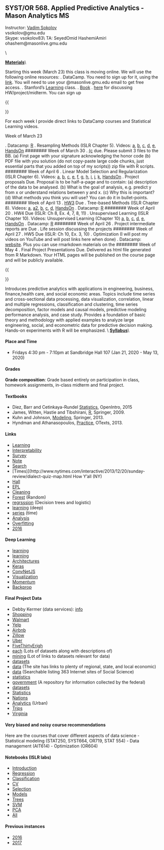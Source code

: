

## SYST/OR 568. Applied Predictive Analytics - Mason Analytics MS
 
 Instructor: [Vadim Sokolov](../../index.qmd)\
vsokolov@gmu.edu \
Skype: vsokolov83\\
TA: SeyedOmid HashemiAmiri \
ohashem@masonlive.gmu.edu

\\

**[Materials](https://www.dropbox.com/sh/41vlmd82fk0z7yj/AABK7uUgEvcRbVmEHIAYIzP3a?dl##0 Course)**\\

Starting this week (March 23) this class is moving online. We will use the following online resources:
. DataCamp. You need to sign up for it, using the [link](https://www.datacamp.com/groups/shared_links/5188e189b8369c5687fba1bb1c9792a5207eea8f3829bac8aeaebfbd9ee5345a invite). You will need to use your @masonlive.gmu.edu email to get free access. 
. Stanford's [Learning](https://online.stanford.edu/courses/sohs-ystatslearning-statistical-learning Statistical) class.
. [Book](http://faculty.marshall.usc.edu/gareth-james/ISL/ ISLR)
. [here](https://piazza.com/gmu/spring2020/568/home Piazza) for discussing HW\/project\/midterm. You can sign up [](https://piazza.com/gmu/spring2020/568)

{{<p>}}

For each week I provide direct links to DataCamp courses and Statistical Learning videos. 

######## Week of March 23
. Datacamp: [R](https://learn.datacamp.com/courses/working-with-dates-and-times-in-r Working with Dates and Times in)
. Resampling Methods (ISLR Chapter 5). Videos: 
[a](https://youtu.be/_2ij6eaaSl0),
[b](https://youtu.be/nZAM5OXrktY),
[c](https://youtu.be/S06JpVoNaA0),
[d](https://youtu.be/p4BYWX7PTBM),
[e](https://youtu.be/BzHz0J9a6k0),
[HandsOn](https://youtu.be/6dSXlqHAoMk)
######## Week of March 30
. [(c](https://www.dropbox.com/s/6ykq3r7f4u5vs30/midterm.pdf?dl##1 Midterm) due. Please submit 3 files to the BB. (a) First page with your signature acknowledging the honor code (b) PDF file with you solution (do not copy-paste large code chunks, just essential parts that you added on top of my scripts)) zip file with R scripts. 
######## Week of April 6 
. Linear Model Selection and Regularization (ISLR Chapter 6).  Videos:
[a](https://youtu.be/91si52nk3LA),
[b](https://youtu.be/nLpJd_iKmrE),
[c](https://youtu.be/NJhMSpI2Uj8),
[e](https://youtu.be/LkifE44myLc d and),
[f](https://youtu.be/3p9JNaJCOb4),
[g](https://youtu.be/cSKzqb0EKS0),
[h](https://youtu.be/A5I1G1MfUmA),
[i](https://youtu.be/xMKVUstjXBE),
[j](https://youtu.be/QlyROnAjnEk),
[k](https://youtu.be/eYxwWGJcOfw),
[HandsOn](https://youtu.be/3kwdDGnV8MM)
. Project proposals Due. Proposal is to be half-a-page and to contain: (a) description of the data to be analysed. (b) What is the goal of analysis, e.g. predict y from x or understand relations between y and x. (c) Why this is important? (d) What methods you think you will use? You can do it in bullet-points. 
######## Week of April 13
. [HW3](https://www.dropbox.com/s/6wcm4byztfwbgmq/3_hw_pa.pdf?dl##1) Due
. Tree-based Methods (ISLR Chapter 8).  Videos:
[a](https://youtu.be/6ENTbK3yQUQ),
[a2](https://youtu.be/GfPR7Xhdokc),
[b](https://youtu.be/hPEJoITBbQ4),
[c](https://youtu.be/lq_xzBRIWm4),
[d](https://youtu.be/U3MdBNysk9w),
[HandsOn](https://youtu.be/0wZUXtvAtDc)
. Datacamp: [R](https://learn.datacamp.com/courses/machine-learning-with-tree-based-models-in-r Machine Learning with Tree-Based Models in)
######## Week of April 20
. HW4 Due (ISLR: Ch 8, Ex. 4, 7, 8, 11)
. Unsupervised Learning (ISLR Chapter 10).  Videos:
Unsupervised Learning (Chapter 10)
[a](https://youtu.be/ipyxSYXgzjQ),
[b](https://youtu.be/dbuSGWCgdzw),
[c](https://youtu.be/aIybuNt9ps4),
[d](https://youtu.be/Tuuc9Y06tAc),
[e](https://youtu.be/yUJcTpWNY_o),
[HandsOn](https://youtu.be/lFHISDj_4EQ)
. Datacamp: [R](https://learn.datacamp.com/courses/unsupervised-learning-in-r Unsupervised Learning in)
######## Week of April 26
. Project intermediate reports are Due
. Life session discussing the projects
######## Week of April 27
. HW5 Due (ISLR: Ch 10, Ex. 3, 10)
. Optimization (I will post my videos on YouTube and will post links here when done)
. Datacamp: [website](https://learn.datacamp.com/courses/communicating-with-data-in-the-tidyverse Communicating with Data in the Tidyverse (Ch 3-4)). Plus you can use rmarkdown materials on the [](https://rmarkdown.rstudio.com official)
######## Week of May 4
. Final Project Presentations Due. Delivered as html file generated from R Markdown. Your HTML pages will be published on the course page and will be publicly available. 

{{<p>}}
\

Introduces predictive analytics with applications in engineering, business, finance,health care, and social economic areas. Topics include time series and cross-sectional data processing, data visualization, correlation, linear and multiple regressions, classification and clustering, time series decomposition, factor models and causal models, predictive modeling performance analysis, and case study. Provides a foundation of basic theory and methodology with applied examples to analyze large engineering, social, and econometric data for predictive decision making. Hands-on experiments with R will be emphasized.
\\
**[Syllabus](syllabus.html)**\\

#### Place and Time
- Fridays 4:30 pm - 7:10pm at Sandbridge Hall 107 (Jan 21, 2020 - May 13, 2020)

#### Grades
**Grade composition**: Grade based entirely on participation in class, homework assignments, in-class midterm and final project.


#### Textbooks
- Diez, Barr and Cetinkaya-Rundel [Statistics](https://www.openintro.org/stat/textbook.php?stat_book##os OpenIntro), OpenIntro, 2015
- James, Witten, Hastie and Tibshirani, [R](http://www-bcf.usc.edu/~gareth/ISL/index.html An Introduction to Statistical Learning with Applications in), Springer, 2009.
- Kuhn and Johnson, [Modeling](http://appliedpredictivemodeling.com/ Applied Predictive), Springer, 2013.
- Hyndman and Athanasopoulos, [Practice](https://www.otexts.org/fpp Forecasting: Principles and), OTexts, 2013.

#### Links
- [Learning](https://www.kaggle.com/surveys/2017 The State of Data Science and Machine)
- [Interpretability](http://nautil.us/issue/40/learning/is-artificial-intelligence-permanently-inscrutable Model)
- [Survey](https://www.dropbox.com/s/3pbrsozriu7luhg/2015-data-science-salary-survey.pdf?dl##1 Data Sceince)
- [Note](https://www.dropbox.com/s/fbxis2l6dbdvegb/keynes.pdf?dl##1 J. M. Keynes's Investment Performance: A)
- [Search](https://www.youtube.com/watch?v##WH-HWWkCMeU Bayes)
- [Times)](http://www.nytimes.com/interactive/2013/12/20/sunday-review/dialect-quiz-map.html How Y'all (NY)
- [Hall](https://www.youtube.com/watch?v##Zr_xWfThjJ0&app##desktop  Monte)
- [EPL](http://faculty.chicagobooth.edu/nicholas.polson/teaching/41000/speigelhalter-EPL.pdf) 
- [Cleaning](https://whatsthebigdata.com/2016/05/01/data-scientists-spend-most-of-their-time-cleaning-data/ Data)
- [Forest](http://nerds.airbnb.com/unboxing-the-random-forest-classifier Airbnb) (Random)
- [regrsssion](https://research.facebook.com/publications/practical-lessons-from-predicting-clicks-on-ads-at-facebook/ Facebook) (Decision trees and logistic)
- [learning](https://youtube-eng.googleblog.com/2015/10/improving-youtube-video-thumbnails-with_8.html Youtube) (deep)
- [series](https://eng.uber.com/telematics/ Uber) (time)
- [Analysis](http://www.itl.nist.gov/div898/handbook/eda/eda.htm Exploratory Data)
- [Overfitting](http://memosisland.blogspot.de/2017/08/understanding-overfitting-inaccurate.html)
- [2016](https://arxiv.org/abs/1704.01171 Election)

#### Deep Learning
 - [learning](http://course.fast.ai/ Course by Jeremy Howard on coding aspects of deep)
  - [learning](https://youtu.be/vq2nnJ4g6N0 Short introduction into deep)
  - [Architectures](http://www.asimovinstitute.org/neural-network-zoo/)
  - [Keras](https://keras.io/)
  - [ConvNetJS](http://cs.stanford.edu/people/karpathy/convnetjs/demo/classify2d.html)
 - [Visualization](http://www.denizyuret.com/2015/03/alec-radfords-animations-for.html Opt)
 - [Momentum](http://distill.pub/2017/momentum/)
 - [Backprop](http://cs231n.stanford.edu/slides/2016/winter1516_lecture4.pdf)


#### Final Project Data
- Debby Kermer (data services): [info](http://dataservices.gmu.edu/consulting/staff/dkermer contact)
- [Shopping](https://tech.instacart.com/3-million-instacart-orders-open-sourced-d40d29ead6f2 Grocery)
- [Walmart](https://www.kaggle.com/c/walmart-recruiting-store-sales-forecasting/data)
- [Yelp](https://www.yelp.com/dataset_challenge)
- [Airbnb](http://databits.io/challenges/airbnb-user-pathways-challenge)
- [Zillow](http://www.zillow.com/research/data/)
- [Uber](https://github.com/fivethirtyeight/uber-tlc-foil-response)
- [FiveThirtyErigh](https://github.com/fivethirtyeight/data)
- [each](https://archive.ics.uci.edu/ml/datasets.html   UCE ML Repo) (Lots of datasets along with descriptions of)
- [mining](http://www.kdnuggets.com  Knuggets) (Lot of links to datasets relevant for data)
- [datasets](http://www.pewresearch.org/data/download-datasets   Pew Research Center Survey)
- [data](http://econdata.net  ExonData) (The site has links to plenty of regional, state, and local economic)
- [data](http://3stages.org/idata   3stages) (Searchable listing 363 Internet sites of Social Science)
- [statistics](http://www.bls.gov/data   Bureau of labor)
- [government](http://explore.data.gov   data.gov) (A repository for information collected by the federal)
- [datasets](https://data.medicare.gov  Medicare)
- [Statistics](http://transtats.bts.gov/homepage.asp   Bureau of Transportation)
- [Nations](http://data.un.org  United)
- [Analytics](https://data.cityofchicago.org Chicago) (Urban)
- [Trips](http://www.andresmh.com/nyctaxitrips/ NYC Taxi)
- [Virginia](https://data.virginia.gov)

#### Very biased and noisy course recommendations
Here are the courses that cover different aspects of data science
- Statistical modeling (STAT250, SYST664, OR719, STAT 554)
- Data management (AIT614)
- Optimization (OR604)

#### Notebooks (ISLR labs)
- [Introduction](https://nbviewer.jupyter.org/github/VadimSokolov/ISLRNoteBook/blob/master/2_introduction.ipynb)
- [Regression](https://nbviewer.jupyter.org/github/VadimSokolov/ISLRNoteBook/blob/master/3_regression.ipynb)
- [Classification](https://nbviewer.jupyter.org/github/VadimSokolov/ISLRNoteBook/blob/master/4_classification.ipynb)
- [CV](https://nbviewer.jupyter.org/github/VadimSokolov/ISLRNoteBook/blob/master/5_cv.ipynb)
- [Selection](https://nbviewer.jupyter.org/github/VadimSokolov/ISLRNoteBook/blob/master/6_selection.ipynb Model)
- [Models](https://nbviewer.jupyter.org/github/VadimSokolov/ISLRNoteBook/blob/master/7_nonlinear.ipynb Nonlinear)
- [Trees](https://nbviewer.jupyter.org/github/VadimSokolov/ISLRNoteBook/blob/master/8_trees.ipynb)
- [SVM](https://nbviewer.jupyter.org/github/VadimSokolov/ISLRNoteBook/blob/master/9_svm.ipynb)
- [PCA](https://nbviewer.jupyter.org/github/VadimSokolov/ISLRNoteBook/blob/master/10_pca.ipynb)
- [All](https://nbviewer.jupyter.org/github/VadimSokolov/ISLRNoteBook/tree/master/)

#### Previous instances
- [2016](./fall2016/index.html Fall)
- [2017](./spring2017/index.html Spring)
